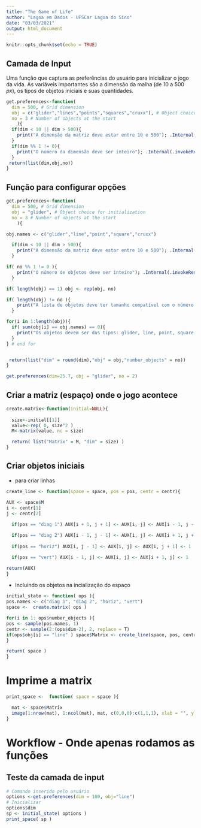 ```yaml
---
title: "The Game of Life"
author: "Lagoa em Dados - UFSCar Lagoa do Sino"
date: "03/03/2021"
output: html_document
---
```


```r
knitr::opts_chunk$set(echo = TRUE)
```

## Camada de Input 

Uma função que captura as preferências do usuário para inicializar o jogo da vida. As variáveis importantes são a dimensão da malha (de 10 a 500 $px$), os tipos de objetos iniciais e suas quantidades. 

```R
get.preferences<-function(
  dim = 500, # Grid dimension
  obj = c("glider","lines","points","squares","cruxx"), # Object choice for initialization
  no = 3 # Number of objects at the start
    ){ 
  if(dim < 10 || dim > 500){
    print("A dimensão da matriz deve estar entre 10 e 500"); .Internal(.invokeRestart(list(NULL, NULL), NULL))
  }
  if(dim %% 1 != 0){
    print("O número da dimensão deve ser inteiro"); .Internal(.invokeRestart(list(NULL, NULL), NULL))
  }
 return(list(dim,obj,no))
}
```

## Função para configurar opções
```r
get.preferences<-function(
  dim = 500, # Grid dimension
  obj = "glider", # Object choice for initialization
  no = 3 # Number of objects at the start
    ){ 

obj.names <- c("glider","line","point","square","cruxx")

  if(dim < 10 || dim > 500){
    print("A dimensão da matriz deve estar entre 10 e 500"); .Internal(.invokeRestart(list(NULL, NULL), NULL))
  }

if( no %% 1 != 0 ){
    print("O número de objetos deve ser inteiro"); .Internal(.invokeRestart(list(NULL, NULL), NULL))
  }

if( length(obj) == 1) obj <- rep(obj, no)

if( length(obj) != no ){
    print("A lista de objetos deve ter tamanho compatível com o número de objetos"); .Internal(.invokeRestart(list(NULL, NULL), NULL))
  }

for(i in 1:length(obj)){
  if( sum(obj[i] == obj.names) == 0){
    print("Os objetos devem ser dos tipos: glider, line, point, square, or cruxx"); .Internal(.invokeRestart(list(NULL, NULL), NULL))
  }
} # end for


 return(list("dim" = round(dim),"obj" = obj,"number_objects" = no))
}
```

```R
get.preferences(dim=25.7, obj = "glider", no = 2)
```

## Criar a matriz (espaço) onde o jogo acontece

```R
create.matrix<-function(initial=NULL){
  
  size<-initial[[1]]
  value<-rep( 0, size^2 )
  M<-matrix(value, nc = size)

  return( list("Matrix" = M, "dim" = size) )
}
```


## Criar objetos iniciais 

+ para criar linhas

```r
create_line <- function(space = space, pos = pos, centr = centr){

AUX <- space$M
i <- centr[1]
j <- centr[2]
  
  if(pos == "diag 1") AUX[i + 1, j + 1] <- AUX[i, j] <- AUX[i - 1, j - 1] <- 1

  if(pos == "diag 2") AUX[i - 1, j - 1] <- AUX[i, j] <- AUX[i + 1, j + 1] <- 1
  
  if(pos == "horiz") AUX[i, j - 1] <- AUX[i, j] <- AUX[i, j + 1] <- 1

  if(pos == "vert") AUX[i - 1, j] <- AUX[i, j] <- AUX[i + 1, j] <- 1

return(AUX)
}
```

+ Incluindo os objetos na incialização do espaço

```r
initial_state <- function( ops ){
pos.names <- c("diag 1", "diag 2", "horiz", "vert")    
space <-  create.matrix( ops )

for(i in 1: ops$number_objects ){
pos <- sample(pos.names, 1)
centr <- sample(2:(ops$dim-2), 2, replace = T)
if(ops$obj[i] == "line" ) space$Matrix <- create_line(space, pos, centr )
}

return( space )
}
```


# Imprime a matrix

```r
print_space <-  function( space = space ){

  mat <- space$Matrix
  image(1:nrow(mat), 1:ncol(mat), mat, c(0,0,0):c(1,1,1), xlab = "", ylab = "", axes = F)  
} 
```

# Workflow - Onde apenas rodamos as funções 

## Teste da camada de input

```R
# Comando inserido pelo usuário
options <-get.preferences(dim = 100, obj="line")
# Inicializar
options$dim
sp <- initial_state( options )
print_space( sp )
```

